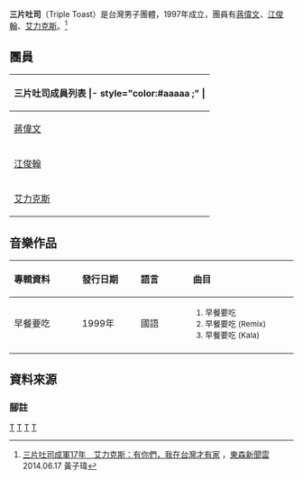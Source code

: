 {{藝人
|姓名 = 三片吐司
|類型 = 組合
|圖片 = 
|圖片尺寸 = 
|圖片簡介 = 
|羅馬拼音 = 
|英文名 = Triple Toast
|暱稱 = 
|職業 = 
|音樂類型 = 
|演奏樂器 = 
|出道地點 = {{TWN}} 
|出道作 = 早餐要吃 
|語言= [[國語|國語]]
|出道日期 = 1997年 
|國籍 = {{ROC}}
|代表作 = 早餐要吃
|活躍年代 = 1997年-1999年
|唱片公司 = 
|現任成員 = 
|過往成員 = [[蔣偉文|蔣偉文]]、[[江俊翰|江俊翰]]、[[艾力克斯_(藝人)|艾力克斯]]
|音樂專輯 = 
|電影 = 
|電視節目 = 
|舞台劇 = 
|書籍 = 
}}
'''三片吐司'''（Triple Toast）是台灣男子團體，1997年成立，團員有[[蔣偉文|蔣偉文]]、[[江俊翰|江俊翰]]、[[艾力克斯_(藝人)|艾力克斯]]。<ref>[http://www.ettoday.net/news/20140617/368829.htm 三片吐司成軍17年　艾力克斯：有你們，我在台灣才有家] {{Wayback|url=http://www.ettoday.net/news/20140617/368829.htm |date=20150402203348 }}，[[東森新聞雲|東森新聞雲]] 2014.06.17 黃子瑋</ref>

== 團員 ==
{| class="wikitable" 
|- style="background:#ccc; text-align:center;"
! colspan="6"| 三片吐司成員列表
|- style="color:#aaaaa ;" |
! 姓名
! 國籍
! 出生日期
|- 
|[[蔣偉文|蔣偉文]]
|{{TWN}} 
|{{birth_date_and_age|1972|3|14}} 
|-
|[[江俊翰|江俊翰]]
|{{TWN}}
| {{birth_date_and_age|1971|12|19}}
|-
|[[艾力克斯_(藝人)|艾力克斯]]
|{{USA}}
|{{birth_date_and_age|1972|10|29}}
|}

==音樂作品==
{| class="wikitable" 
!align="left" width="175px"| 專輯資料
!align="left" width="125px"| 發行日期
!align="left" width="125px"| 語言
!align="left" width="250px"| 曲目
|-
|align="left"| 早餐要吃
|align="left"| 1999年
|align="left"| 國語
|align="left" style="font-size: 85%;"|
{{hideh|曲目}}
# 早餐要吃
# 早餐要吃 (Remix)
# 早餐要吃 (Kala)
|-
|}

==資料來源==
===腳註===
{{reflist}}

[[Category:臺灣男子演唱團體|T]]
[[Category:已解散的男子演唱團體|T]]
[[Category:三人組|T]]
[[Category:台灣名數3|T]]